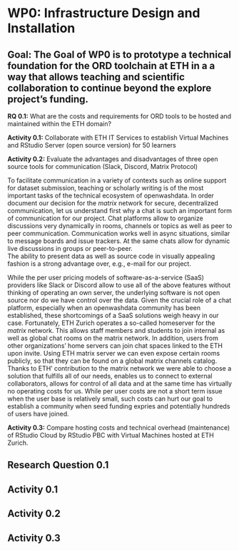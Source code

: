 # WP0: Infrastructure Design and Installation

:::{.callout-note}

## Goal: The Goal of WP0 is to prototype a technical foundation for the ORD toolchain at ETH in a a way that allows teaching and scientific collaboration to continue beyond the explore project's funding.

**RQ 0.1:** What are the costs and requirements for ORD tools to be hosted and maintained within the ETH domain?

**Activity 0.1:** Collaborate with ETH IT Services to establish Virtual Machines and RStudio Server (open source version) for 50 learners

**Activity 0.2:** Evaluate the advantages and disadvantages of three open source tools for communication (Slack, Discord, Matrix Protocol)

To facilitate communication in a variety of contexts such as online support for dataset submission, teaching or scholarly writing is of the most important tasks of the technical ecosystem of openwashdata. 
In order document our decision for the *matrix* network for secure, decentralized communication, let us understand first why a chat is such an important form of communication for our project.
Chat platforms allow to organize discussions very dynamically in rooms, channels or topics as well as peer to peer communication. 
Communication works well in async situations, similar to message boards and issue trackers.
At the same chats allow for dynamic live discussions in groups or peer-to-peer.  
The ability to present data as well as source code in visually appealing fashion is a strong advantage over, e.g., e-mail for our project. 

While the per user pricing models of software-as-a-service (SaaS) providers like Slack or Discord allow to use all of the above features without thinking of operating an own server, the underlying software is not open source nor do we have control over the data. 
Given the crucial role of a chat platform, especially when an openwashdata community has been established, these shortcomings of a SaaS solutions weigh heavy in our case. 
Fortunately, ETH Zurich operates a so-called homeserver for the *matrix* network.
This allows staff members and students to join internal as well as global chat rooms on the matrix network. 
In addition, users from other organizations' home servers can join chat spaces linked to the ETH upon invite. 
Using ETH matrix server we can even expose certain rooms publicly, so that they can be found on a global matrix channels catalog. 
Thanks to ETH' contribution to the matrix network we were able to choose a solution that fulfills all of our needs, enables us to connect to external collaborators, allows for control of all data and at the same time has virtually no operating costs for us. 
While per user costs are not a short term issue when the user base is relatively small, such costs can hurt our goal to establish a community when seed funding expries and potentially hundreds of users have joined. 


**Activity 0.3:** Compare hosting costs and technical overhead (maintenance) of RStudio Cloud by RStudio PBC with Virtual Machines hosted at ETH Zurich.
:::

<!--#  Text from proposal

During our upstream working package 0, we address costs and requirements for hosting a full fledged ORD process within the ETH domain. In the process, we will collaborate with ETH IT services to establish an open source backed ecosystem for a milestone of 50 learners. Infrastructure automation, e.g., through ansible automation platform is crucial to our approach: Scripted setups allow to reproduce our setup, disseminate our learnings and to foster ORD practices within ETH and beyond. Our work in WP0 is not limited to computing and version control infrastructure, we also plan to invest into communication tools that suit our approach of interactive collaboration in-person and online.

Based on our experience and previous work that lead to our submission, we intend to use open source software that is commonly applied throughout modern data science and statistics classes [@cetinkaya-rundel2018infrastructure], including: R and RStudio Server for programming; Quarto scientific and technical publishing system for authoring [@allaire2022quarto]; Git and GitHub for version control and collaboration; Matrix protocol for real-time communication ; Mailing list server for regular updates directly to email.

Together with ETH IT services we will not only evaluate the best options to self-host our current explore project, but also make sure our virtual infrastructure can be extended or migrated to other providers easily. The above ecosystem will be used for teaching, collaboration and community building beyond this project and contribute to the greater understanding of how open source software can be integrated into ETH infrastructure, teaching and learning. Given the heterogeneity of the WASH community, a non-propietary is crucial for global adaption of a technical framework.

-->

## Research Question 0.1

## Activity 0.1

## Activity 0.2

## Activity 0.3
